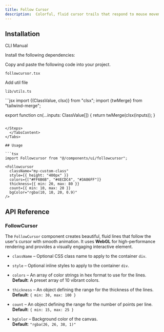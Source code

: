 ```yaml
---
title: Follow Cursor
description:  Colorful, fluid cursor trails that respond to mouse movement
---
```


<ComponentPreview name="followcursor-demo" className="p-0" description="" />

## Installation

<Tabs defaultValue="cli" className="w-full">
  <TabsList>
    <TabsTrigger value="cli">CLI</TabsTrigger>
    <TabsTrigger value="manual">Manual</TabsTrigger>
  </TabsList>
  <TabsContent value="cli">
    <PkgOptions name="followcursor" />
  </TabsContent>
  <TabsContent value="manual">
    <Steps>

<Step>Install the following dependencies:</Step>
<DepsOptions name="ogl" />

<Step>Copy and paste the following code into your project.</Step>
<p>
  <code>followcursor.tsx</code>
</p>
<ComponentSource name="followcursor" />

<Step>Add util file</Step>
<p>
  <code>lib/utils.ts</code>
</p>
```jsx
 import {(ClassValue, clsx)} from "clsx";
  import {twMerge} from "tailwind-merge";

export function cn(...inputs: ClassValue[]) {
  return twMerge(clsx(inputs));
}
```

</Steps>
  </TabsContent>
</Tabs>

## Usage

```tsx
import Followcursor from "@/components/ui/followcursor";
```

```tsx
<Followcursor
  className="my-custom-class"
  style={{ height: "400px" }}
  colors={["#FF6B6B", "#4ECDC4", "#3A86FF"]}
  thickness={{ min: 20, max: 80 }}
  count={{ min: 10, max: 20 }}
  bgColor="rgba(10, 10, 20, 0.9)"
/>
```

## API Reference

### FollowCursor

The `FollowCursor` component creates beautiful, fluid lines that follow the user's cursor with smooth animation. It uses **WebGL** for high-performance rendering and provides a visually engaging interactive element.

- `className` – Optional CSS class name to apply to the container `div`.

- `style` – Optional inline styles to apply to the container `div`.

- `colors` – An array of color strings in hex format to use for the lines.  
  **Default**: A preset array of 10 vibrant colors.

- `thickness` – An object defining the range for the thickness of the lines.  
  **Default**: `{ min: 30, max: 100 }`

- `count` – An object defining the range for the number of points per line.  
  **Default**: `{ min: 15, max: 25 }`

- `bgColor` – Background color of the canvas.  
  **Default**: `"rgba(26, 26, 38, 1)"`
